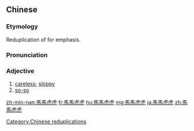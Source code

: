 {{also|马马虎虎}}
==Chinese==
{{zh-forms|s=马马虎虎}}

===Etymology===
Reduplication of {{zh-l|馬虎|careless; not serious}} for emphasis.

===Pronunciation===
{{zh-pron
|m=mǎmǎhūhū
|c=maa5-1 maa5-1 fu2-1 fu2-1
|h=pfs=n:mâ-mâ-fú-fú/s:mâ-mâ-fù-fù
|cat=a
}}

===Adjective===
{{zh-adj}}

# [[careless]]; [[sloppy]]
# [[so-so]]

[[Category:Chinese reduplications]]

[[zh-min-nan:馬馬虎虎]]
[[fr:馬馬虎虎]]
[[hu:馬馬虎虎]]
[[mg:馬馬虎虎]]
[[ja:馬馬虎虎]]
[[zh:馬馬虎虎]]